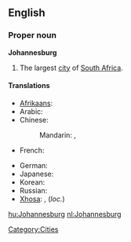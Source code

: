 ==English==
{{wikipedia}}

===Proper noun===
'''Johannesburg'''

# The largest [[city]] of [[South Africa]].

====Translations====
{{trans-top|a city in South Africa}}
* [[Afrikaans]]: {{t|af|Johannesburg}}
* Arabic: {{t|ar|جوهانسبرغ|m|tr=juhanisbuurgh|sc=Arab}}
* Chinese:
*: Mandarin: {{t|zh|約翰內斯堡|sc=Hani}}, {{t|zh|约翰内斯堡|tr=Yuēhànnèisībǎo|sc=Hani}}
* French: {{t-|fr|Johannesburg}}
{{trans-mid}}
* German: {{t|de|Johannesburg|n}}
* Japanese: {{t|ja|ヨハネスブルグ|tr=Yohanesuburugu|sc=Jpan}}
* Korean: {{t|ko|요하네스버그|tr=Yohaneseubeogeu|sc=Kore}}
* Russian: {{t|ru|Йоханнесбург|m|tr=Joxánnesburg}}
* [[Xhosa]]: {{t|xh|iRhawuti|xs=Xhosa}}, {{t|xh|eRhawutini|xs=Xhosa}} (''loc.'')
{{trans-bottom}}

[[Category:Cities]]

[[hu:Johannesburg]]
[[nl:Johannesburg]]